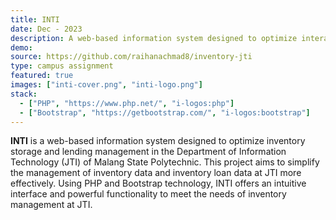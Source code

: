 ```yaml
---
title: INTI
date: Dec - 2023
description: A web-based information system designed to optimize interaction and management at the inventory in technology information department Politeknik Negeri Malang.
demo:
source: https://github.com/raihanachmad8/inventory-jti
type: campus assignment
featured: true
images: ["inti-cover.png", "inti-logo.png"]
stack:
  - ["PHP", "https://www.php.net/", "i-logos:php"]
  - ["Bootstrap", "https://getbootstrap.com/", "i-logos:bootstrap"]
---
```


**INTI** is a web-based information system designed to optimize inventory storage and lending management in the Department of Information Technology (JTI) of Malang State Polytechnic. This project aims to simplify the management of inventory data and inventory loan data at JTI more effectively. Using PHP and Bootstrap technology, INTI offers an intuitive interface and powerful functionality to meet the needs of inventory management at JTI.
